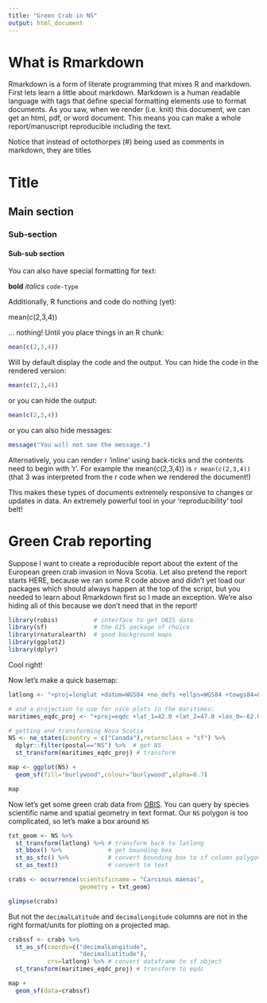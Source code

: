```yaml
---
title: "Green Crab in NS"
output: html_document
---
```


# What is Rmarkdown

Rmarkdown is a form of literate programming that mixes R and markdown. First lets learn a little about markdown. Markdown is a human readable language with tags that define special formatting elements use to format documents. As you saw, when we render (i.e. knit) this document, we can get an html, pdf, or word document. This means you can make a whole report/manuscript reproducible including the text.

Notice that instead of octothorpes (#) being used as comments in markdown, they are titles

# Title
## Main section
### Sub-section
#### Sub-sub section

You can also have special formatting for text:

**bold**
_italics_
`code-type`

Additionally, R functions and code do nothing (yet):

mean(c(2,3,4))

... nothing! Until you place things in an R chunk:

```r
mean(c(2,3,4))
```

Will by default display the code and the output. You can hide the code in the rendered version:

```r
mean(c(2,3,4))
```

or you can hide the output:

```r
mean(c(2,3,4))
```

or you can also hide messages:
```r
message("You will not see the message.")
```

Alternatively, you can render r 'inline' using back-ticks and the contents need to begin with 'r '. For example the mean(c(2,3,4)) is `r mean(c(2,3,4))` (that 3 was interpreted from the r code when we rendered the document!)

This makes these types of documents extremely responsive to changes or updates in data. An extremely powerful tool in your 'reproducibility' tool belt!

# Green Crab reporting

Suppose I want to create a reproducible report about the extent of the European green crab invasion in Nova Scotia. Let also pretend the report starts HERE, because we ran some R code above and didn't yet load our packages which should always happen at the top of the script, but you needed to learn about Rmarkdown first so I made an exception. We're also hiding all of this because we don't need that in the report!

```r
library(robis)          # interface to get OBIS data
library(sf)             # the GIS package of choice
library(rnaturalearth)  # good background maps
library(ggplot2)
library(dplyr)
```

Cool right!

Now let's make a quick basemap:

```r
latlong <- "+proj=longlat +datum=WGS84 +no_defs +ellps=WGS84 +towgs84=0,0,0" # for converting to lats/longs

# and a projection to use for nice plots in the maritimes:
maritimes_eqdc_proj <- "+proj=eqdc +lat_1=42.0 +lat_2=47.0 +lon_0=-62.0"  

# getting and transforming Nova Scotia
NS <- ne_states(country = c("Canada"),returnclass = "sf") %>%
  dplyr::filter(postal=="NS") %>%  # get NS
  st_transform(maritimes_eqdc_proj) # transform

map <- ggplot(NS) + 
  geom_sf(fill="burlywood",colour="burlywood",alpha=0.7)

map
```

Now let's get some green crab data from [OBIS](https://obis.org/). You can query by species scientific name and spatial geometry in text format. Our `NS` polygon is too complicated, so let's make a box around `NS`

```r
txt_geom <- NS %>% 
  st_transform(latlong) %>% # transform back to latlong
  st_bbox() %>%             # get bounding box
  st_as_sfc() %>%           # convert bounding box to sf column polygon
  st_as_text()              # convert to text

crabs <- occurrence(scientificname = "Carcinus maenas",
                    geometry = txt_geom)

glimpse(crabs)
```

But not the `decimalLatitude` and `decimalLongitude` columns are not in the right format/units for plotting on a projected map.

```r
crabssf <- crabs %>% 
  st_as_sf(coords=c("decimalLongitude",
                    "decimalLatitude"),
           crs=latlong) %>% # convert dataframe to sf object
  st_transform(maritimes_eqdc_proj) # transform to eqdc

map +
  geom_sf(data=crabssf)

```
